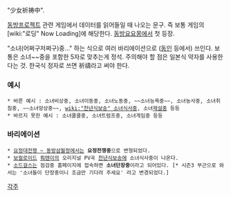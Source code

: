 "少女祈祷中".

[[동방프로젝트]] 관련 게임에서 데이터를 읽어들일 때 나오는 문구. 즉 보통 게임의 [wiki:"로딩" Now Loading]에 해당한다. [[동방요요몽]]에서 첫 등장.

"소녀(어쩌구저쩌구)중..." 하는 식으로 여러 바리에이션으로 ([[동인]] 등에서) 쓰인다. 보통은 소녀~~중을 포함한 5자로 맞추는게 정석. 주의해야 할 점은 일본식 약자를 사용한다는 것. 한국식 정자로 쓰면 祈禱라고 써야 한다.
=== 예시 ===
 * 바른 예시 : 소녀비상중, 소녀이동중, 소녀노동중, ~~소녀능욕중~~, 소녀농사중, 소녀취침중, ~~소녀망상중~~, [[wiki:"천년식보송" 소녀식사중]], 소녀[[제설]]중 등등
 * 바르지 못한 예시 : 소녀쿨쿨중, 소녀트럼프중, 소녀게임중 등등
=== 바리에이션 ===
 * [[요정대전쟁 ~ 동방삼월정]]에서는 '''요정전쟁중'''으로 변형되었다. 
 * [[보컬로이드]] [[뤄톈이]]의 오리지널 PV곡 [[천년식보송]]에 소녀식사중이 나온다.
 * [[소드걸스]]는 점검중 홈페이지에 접속하면 '''소녀단장중'''이라고 되어있다. [* 시즌3 부근으로 와서는 '소녀들이 단장중이니 조금만 기다려 주세요' 라고 변경되었다.]
[[각주]]
